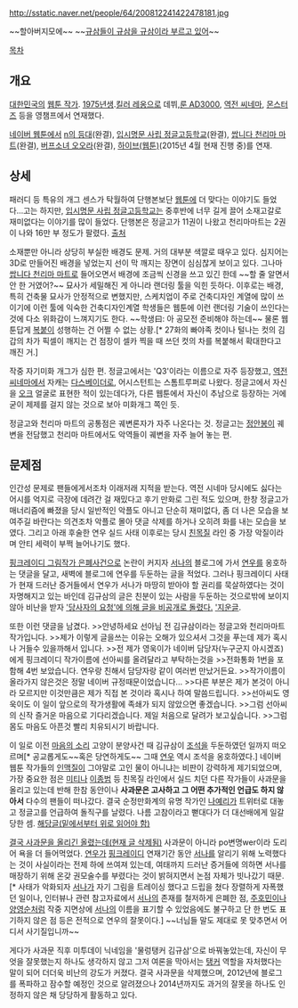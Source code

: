 http://sstatic.naver.net/people/64/200812241422478181.jpg

~~할아버지모에~~
~~[[마음의 소리|규삼들이 규삼을 규삼이라 부르고 있어]]~~

[[목차]]

== 개요 ==
[[대한민국]]의 [[웹툰 작가]]. [[1975년]]생.[[킬러 레옹]]으로 데뷔,[[룬 AD3000]], [[역전 씨네마]], [[몬스터즈]] 등을 영챔프에서 연재했다.

[[네이버 웹툰]]에서 [[n의 등대]](완결), [[입시명문 사립 정글고등학교]](완결), [[쌉니다 천리마 마트]](완결), [[버프소녀 오오라]](완결), [[하이브(웹툰)]](2015년 4월 현재 진행 중)를 연재. 


== 상세 ==
패러디 등 특유의 개그 센스가 탁월하여 단행본보단 [[웹툰]]에 더 맞다는 이야기도 들었다...고는 하지만, [[입시명문 사립 정글고등학교]]는 중후반에 너무 길게 끌어 소재고갈로 재미없다는 이야기를 많이 들었다. 단행본은 정글고가 11권이 나왔고 천리마마트는 2권이 나와 16만 부 정도가 팔렸다. [http://www.acrofan.com/ko-kr/live/content/20130321/0703030302 출처]

소재뿐만 아니라 상당히 부실한 배경도 문제. 거의 대부분 색깔로 때우고 있다. 심지어는 3D로 만들어진 배경을 넣었는지 선이 막 깨지는 장면이 심심찮게 보이고 있다. 그나마 [[쌉니다 천리마 마트]]로 들어오면서 배경에 조금씩 신경을 쓰고 있긴 한데 ~~할 줄 알면서 안 한 거였어?~~ 묘사가 세밀해진 게 아니라 랜더링 툴을 익힌 듯하다. 이후로는 배경, 특히 건축물 묘사가 안정적으로 변했지만, 스케치업이 주로 건축디자인 계열에 많이 쓰이기에 이런 툴에 익숙한 건축디자인계열 학생들은 웹툰에 이런 랜더링 기술이 쓰인다는 것에 다소 위화감이 느껴지기도 한다. ~~학생曰: 아 공모전 준비해야 하는데~~ 물론 웹툰답게 [[복붙]]이 성행하는 건 어쩔 수 없는 상황.[* 27화의 빠야족 컷이나 털나는 컷의 김갑의 차가 픽셀이 깨지는 건 점장이 셀카 찍을 때 쓰던 컷의 차를 복붙해서 확대한다고 깨진 거.]

작중 자기미화 개그가 심한 편. 정글고에서는 'Q3'이라는 이름으로 자주 등장했고, [[역전 씨네마]]에서 자캐는 [[다스베이더]]로, 어시스턴트는 스톰트루퍼로 나왔다. 정글고에서 자신을 [[오크]] 얼굴로 표현한 적이 있는데다가, 다른 웹툰에서 자신이 추남으로 등장하는 거에 굳이 제제를 걸지 않는 것으로 보아 미화개그 쪽인 듯.

정글고와 천리마 마트의 공통점은 궤변론자가 자주 나온다는 것. 정글고는 [[정안봉]]이 궤변을 전담했고 천리마 마트에서도 악역들이 궤변을 자주 늘어 놓는 편.


== 문제점 ==
인간성 문제로 팬들에게서조차 이래저래 지적을 받는다. 역전 시네마 당시에도 싫다는 어시를 억지로 극장에 데려간 걸 재밌다고 후기 만화로 그린 적도 있으며, 한창 정글고가 매너리즘에 빠졌을 당시 일반적인 악플도 아니고 단순히 재미없다, 좀 더 나은 모습을 보여주길 바란다는 의견조차 악플로 몰아 댓글 삭제를 하거나 오히려 화를 내는 모습을 보였다. 그리고 아래 후술한 연우 실드 사태 이후로는 당시 [[친목질]] 라인 중 가장 악질이라며 안티 세력이 부쩍 늘어나기도 했다.

[[핑크레이디 그림작가 은폐사건]]으로 논란이 커지자 [[서나]]의 블로그에 가서 [[연우]]를 옹호하는 댓글을 달고, 새벽에 블로그에 연우를 두둔하는 글을 적었다. 그러나 핑크레이디 사태가 현재 드러난 증거들에서 연우가 서나가 마땅히 받아야 할 권리를 묵살하였다는 것이 자명해지고 있는 바인데 김규삼의 글은 친분이 있는 사람을 두둔하는 것으로밖에 보이지 않아 비난을 받자 [http://kidrock93.blog.me/120168814073 '당사자의 요청'에 의해 글을 비공개로 돌렸다.] [http://thumb.egloos.net/fastimg/http://pds23.egloos.com/pds/201209/15/97/wtf.jpg '지운글].

또한 이런 댓글을 남겼다.
>>안녕하세요 선아님 전 김규삼이라는 정글고와 천리마마트 작가입니다. 
>>제가 이렇게 글을쓰는 이유는 오해가 있으셔서 그것을 푸는데 제가 혹시나 거들수 있을까해서 입니다. 
>>전 제가 영욱이가 네이버 담당자(누구군지 아시겠죠)에게 핑크레이디 작가이름에 선아씨를 올려달라고 부탁하는것을 
>>전화통화 1번을 포함해 4번 보았습니다. 연우랑 친해서 담당자랑 같이 여러번 만났거든요. 
>>작가이름이 올라가지 않은것은 정말 네이버 규정때문이었습니다... 
>>다른 부분은 제가 본것이 아니라 모르지만 이것만큼은 제가 직접 본 것이라 혹시나 하여 말씀드립니다. 
>>선아씨도 영욱이도 이 일이 앞으로의 작가생활에 족쇄가 되지 않았으면 좋겠습니다. 
>>그럼 선아씨의 신작 즐거운 마음으로 기다리겠습니다. 제일 처음으로 달려가 보고싶습니다. 
>>그럼 몸도 마음도 아픈것 빨리 치유되시기 바랍니다. 

이 일로 이전 [[마음의 소리]] 고양이 분양사건 때 김규삼이 [[조석]]을 두둔하였던 일까지 떠오르며[* 공교롭게도~~혹은 당연하게도~~ 그때 [[연우]] 역시 조석을 옹호하였다.] 네이버 웹툰 작가들의 [[인맥질]]이 그야말로 고인 물이 아니냐는 비판이 강력하게 제기되었으며, 가장 중요한 점은 [[미티]]나 [[이종범(만화가)|이종범]] 등 친목질 라인에서 실드 치던 다른 작가들이 사과문을 올리고 있는데 반해 한참 동안이나 '''사과문은 고사하고 그 어떤 추가적인 언급도 하지 않아서''' 다수의 팬들이 떠나갔다. 결국 순정만화계의 유명 작가인 [[나예리]]가 트위터로 대놓고 정글고를 언급하여 돌직구를 날렸다. 나름 고참이라고 뻗대다가 더 대선배에게 일갈당한 셈. [http://oeker.net/bbs/board.php?bo_table=comic&wr_id=1840684 해당글(밑에서부터 위로 읽어야 함)]

[http://blog.naver.com/kidrock93/ 결국 사과문을 올리긴 올렸는데(현재 글 삭제됨)] 사과문이 아니라 po변명wer이라 도리어 욕을 더 들어먹었다. [[연우]]가 [[핑크레이디]] 연재기간 동안 [[서나]]를 알리기 위해 노력했다는 것이 사실이라는 전제 하에 쓰여져 있는데, 여태까지 드러난 증거들에 의하면 서나를 매장하기 위해 온갖 권모술수를 부렸다는 것이 밝혀지면서 논점 자체가 빗나갔기 때문.[* 사태가 악화되자 [[서나]]가 자기 그림을 트레이싱 했다고 드립을 쳤다 장렬하게 자폭했던 일이나, 인터뷰나 관련 참고자료에서 [[서나]]의 존재를 철저하게 은폐한 점, [[주호민]]이나 [[양영순]]처럼 작중 지면상에 [[서나]]의 이름을 표기할 수 있었음에도 불구하고 단 한 번도 표기하지 않은 점 등은 전적으로 연우의 잘못이다.] ~~너님들 말도 제대로 못 맞추면서 어디서 사기질입니까~~

게다가 사과문 직후 미투데이 닉네임을 '물렁탱커 김규삼'으로 바꿔놓았는데, 자신이 무엇을 잘못했는지 하나도 생각하지 않고 그저 여론을 막아서는 [[탱커]] 역할을 자처했다는 말이 되어 더더욱 비난의 강도가 커졌다. 결국 사과문을 삭제했으며, 2012년에 블로그를 폭파하고 잠수할 예정인 것으로 알려졌으나 2014년까지도 과거의 잘못을 하나도 인정하지 않은 채 당당하게 활동하고 있다.

